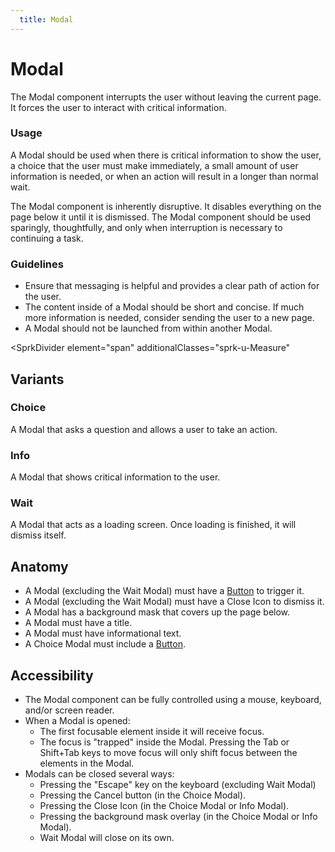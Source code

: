 ```yaml
---
  title: Modal
---
```


# Modal

The Modal component interrupts the
user without leaving the current page.
It forces the user to interact with
critical information. 

<ComponentPreview
  componentName="modal--default-story"
  hasReact
  hasAngular
  hasHTML
  minHeight="25rem"
/>

### Usage

A Modal should be used when there
is critical information to show the user,
a choice that the user must make immediately,
a small amount of user information is needed,
or when an action will result in a longer
than normal wait.  

The Modal component is inherently disruptive.
It disables everything on the page below it
until it is dismissed. The Modal component
should be used sparingly, thoughtfully, and
only when interruption is necessary to
continuing a task. 

### Guidelines

- Ensure that messaging is helpful and provides
a clear path of action for the user.
- The content inside of a Modal should be short
and concise. If much more information is needed,
consider sending the user to a new page. 
- A Modal should not be launched from within another Modal.

<SprkDivider
 element="span"
 additionalClasses="sprk-u-Measure"
></SprkDivider>

## Variants

### Choice

A Modal that asks a question and
allows a user to take an action.

<ComponentPreview
  componentName="modal--default-story"
  hasReact
  hasAngular
  hasHTML
  minHeight="25rem"
/>

### Info

A Modal that shows critical information to the user.

<ComponentPreview
  componentName="modal--info"
  hasReact
  hasAngular
  hasHTML
  minHeight="20rem"
/>

### Wait

A Modal that acts as a loading screen.
Once loading is finished, it will dismiss itself. 

<ComponentPreview
  componentName="modal--wait"
  hasReact
  hasAngular
  hasHTML
  minHeight="25rem"
/>

## Anatomy

- A Modal (excluding the Wait Modal)
must have a [Button](/using-spark/components/button) to trigger it. 
- A Modal (excluding the Wait Modal)
must have a Close Icon to dismiss it. 
- A Modal has a background mask that
covers up the page below. 
- A Modal must have a title. 
- A Modal must have informational text. 
- A Choice Modal must include a [Button](/using-spark/components/button). 

## Accessibility

- The Modal component can be fully
controlled using a mouse, keyboard,
and/or screen reader. 
- When a Modal is opened:
    - The first focusable element
    inside it will receive focus. 
    - The focus is "trapped" inside
    the Modal. Pressing the Tab or Shift+Tab
    keys to move focus will only shift
    focus between the elements in the Modal. 
- Modals can be closed several ways: 
    - Pressing the "Escape" key on the
    keyboard (excluding Wait Modal) 
    - Pressing the Cancel button
    (in the Choice Modal). 
    - Pressing the Close Icon
    (in the Choice Modal or Info Modal). 
    - Pressing the background mask overlay
    (in the Choice Modal or Info Modal). 
    - Wait Modal will close on its own. 
